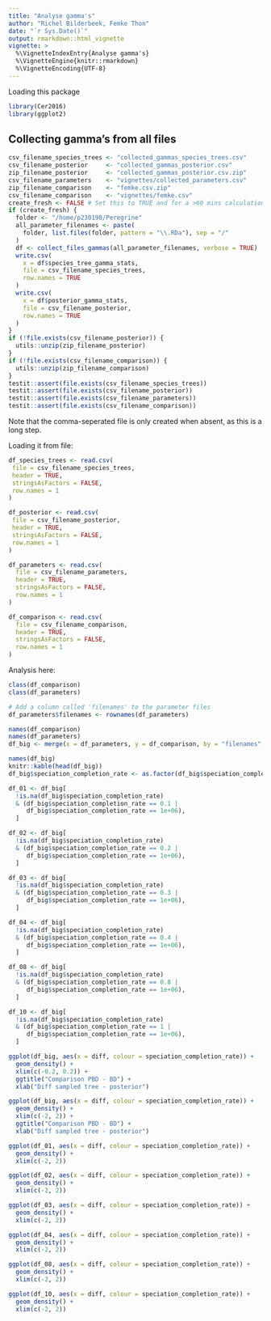 ---
title: "Analyse gamma's"
author: "Richel Bilderbeek, Femke Thon"
date: "`r Sys.Date()`"
output: rmarkdown::html_vignette
vignette: >
  %\VignetteIndexEntry{Analyse gamma's}
  %\VignetteEngine{knitr::rmarkdown}
  %\VignetteEncoding{UTF-8}
---

Loading this package

```{r}
library(Cer2016)
library(ggplot2)
```

## Collecting gamma's from all files

```{r collecting_gammas6}
csv_filename_species_trees <- "collected_gammas_species_trees.csv"
csv_filename_posterior     <- "collected_gammas_posterior.csv"
zip_filename_posterior     <- "collected_gammas_posterior.csv.zip"
csv_filename_parameters    <- "vignettes/collected_parameters.csv"
zip_filename_comparison    <- "femke.csv.zip"
csv_filename_comparison    <- "vignettes/femke.csv"
create_fresh <- FALSE # Set this to TRUE and for a >60 mins calculation
if (create_fresh) {
  folder <- "/home/p230198/Peregrine"
  all_parameter_filenames <- paste(
    folder, list.files(folder, pattern = "\\.RDa"), sep = "/"
  )
  df <- collect_files_gammas(all_parameter_filenames, verbose = TRUE)
  write.csv(
    x = df$species_tree_gamma_stats,
    file = csv_filename_species_trees,
    row.names = TRUE
  )
  write.csv(
    x = df$posterior_gamma_stats,
    file = csv_filename_posterior,
    row.names = TRUE
  )
}
if (!file.exists(csv_filename_posterior)) {
  utils::unzip(zip_filename_posterior)
}
if (!file.exists(csv_filename_comparison)) {
  utils::unzip(zip_filename_comparison)
}
testit::assert(file.exists(csv_filename_species_trees))
testit::assert(file.exists(csv_filename_posterior))
testit::assert(file.exists(csv_filename_parameters))
testit::assert(file.exists(csv_filename_comparison))
```

Note that the comma-seperated file is only created when absent,
as this is a long step.

Loading it from file:

```{r loading_files}
df_species_trees <- read.csv(
 file = csv_filename_species_trees, 
 header = TRUE, 
 stringsAsFactors = FALSE, 
 row.names = 1
)

df_posterior <- read.csv(
 file = csv_filename_posterior, 
 header = TRUE, 
 stringsAsFactors = FALSE, 
 row.names = 1
)

df_parameters <- read.csv(
  file = csv_filename_parameters, 
  header = TRUE, 
  stringsAsFactors = FALSE, 
  row.names = 1
)

df_comparison <- read.csv(
  file = csv_filename_comparison,
  header = TRUE,
  stringsAsFactors = FALSE,
  row.names = 1
)

```

Analysis here:

```{r}
class(df_comparison)
class(df_parameters)

# Add a column called 'filenames' to the parameter files
df_parameters$filenames <- rownames(df_parameters)

names(df_comparison)
names(df_parameters)
df_big <- merge(x = df_parameters, y = df_comparison, by = "filenames", all = TRUE)

names(df_big)
knitr::kable(head(df_big))
df_big$speciation_completion_rate <- as.factor(df_big$speciation_completion_rate)

df_01 <- df_big[
  !is.na(df_big$speciation_completion_rate)
  & (df_big$speciation_completion_rate == 0.1 |       
     df_big$speciation_completion_rate == 1e+06),
  ]

df_02 <- df_big[
  !is.na(df_big$speciation_completion_rate)
  & (df_big$speciation_completion_rate == 0.2 |       
     df_big$speciation_completion_rate == 1e+06),
  ]

df_03 <- df_big[
  !is.na(df_big$speciation_completion_rate)
  & (df_big$speciation_completion_rate == 0.3 |       
     df_big$speciation_completion_rate == 1e+06),
  ]

df_04 <- df_big[
  !is.na(df_big$speciation_completion_rate)
  & (df_big$speciation_completion_rate == 0.4 |       
     df_big$speciation_completion_rate == 1e+06),
  ]

df_08 <- df_big[
  !is.na(df_big$speciation_completion_rate)
  & (df_big$speciation_completion_rate == 0.8 |       
     df_big$speciation_completion_rate == 1e+06),
  ]

df_10 <- df_big[
  !is.na(df_big$speciation_completion_rate)
  & (df_big$speciation_completion_rate == 1 |       
     df_big$speciation_completion_rate == 1e+06),
  ]

ggplot(df_big, aes(x = diff, colour = speciation_completion_rate)) + 
  geom_density() +
  xlim(c(-0.2, 0.2)) +
  ggtitle("Comparison PBD - BD") +
  xlab("Diff sampled tree - posterior")

ggplot(df_big, aes(x = diff, colour = speciation_completion_rate)) + 
  geom_density() +
  xlim(c(-2, 2)) +
  ggtitle("Comparison PBD - BD") +
  xlab("Diff sampled tree - posterior")

ggplot(df_01, aes(x = diff, colour = speciation_completion_rate)) + 
  geom_density() +
  xlim(c(-2, 2))

ggplot(df_02, aes(x = diff, colour = speciation_completion_rate)) + 
  geom_density() +
  xlim(c(-2, 2))

ggplot(df_03, aes(x = diff, colour = speciation_completion_rate)) + 
  geom_density() +
  xlim(c(-2, 2))

ggplot(df_04, aes(x = diff, colour = speciation_completion_rate)) + 
  geom_density() +
  xlim(c(-2, 2))

ggplot(df_08, aes(x = diff, colour = speciation_completion_rate)) + 
  geom_density() +
  xlim(c(-2, 2))

ggplot(df_10, aes(x = diff, colour = speciation_completion_rate)) + 
  geom_density() +
  xlim(c(-2, 2))
```


